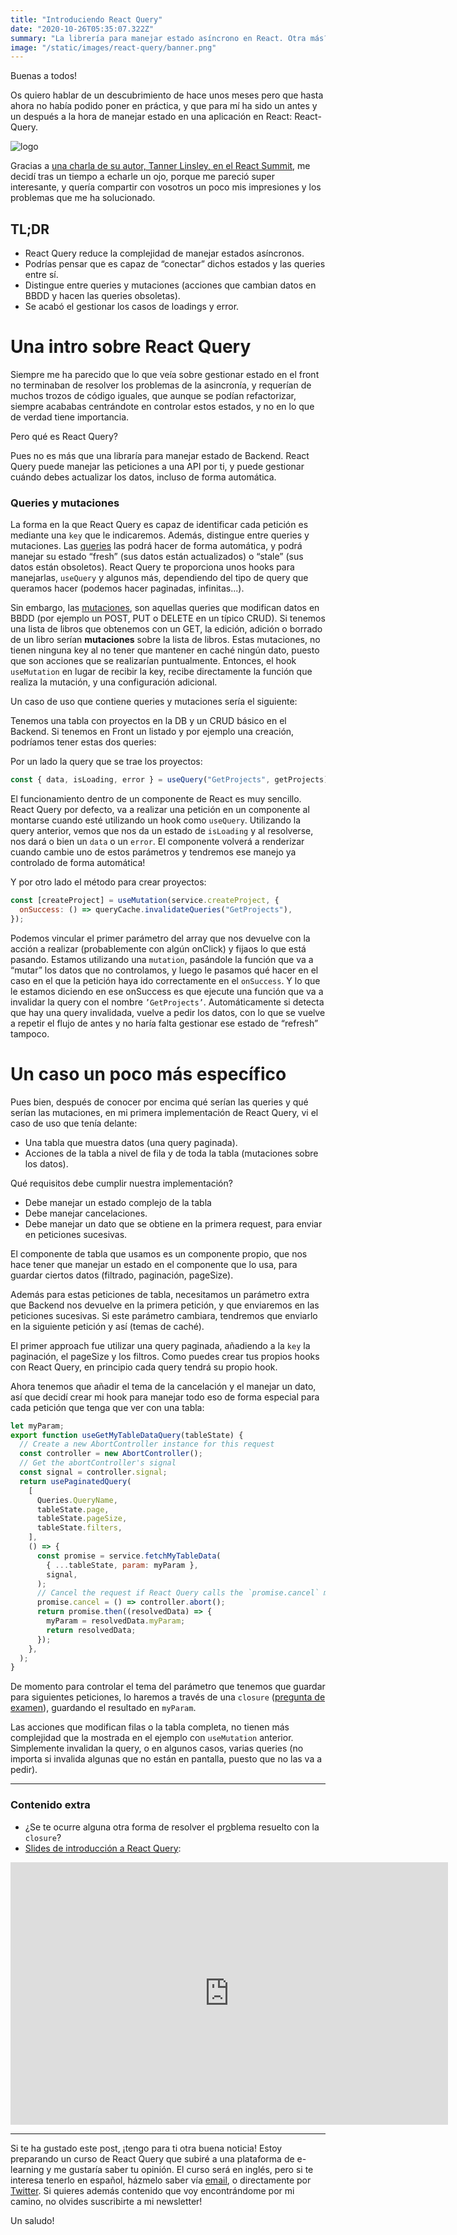 ```yaml
---
title: "Introduciendo React Query"
date: "2020-10-26T05:35:07.322Z"
summary: "La librería para manejar estado asíncrono en React. Otra más? Qué pasa con Redux?"
image: "/static/images/react-query/banner.png"
---
```


Buenas a todos!

Os quiero hablar de un descubrimiento de hace unos meses pero que hasta ahora no había podido poner en práctica, y que para mí ha sido un antes y un después a la hora de manejar estado en una aplicación en React: React-Query.

![logo](/static/images/react-query/logo.svg)

Gracias a [una charla de su autor, Tanner Linsley, en el React Summit](https://www.youtube.com/watch?v=seU46c6Jz7E), me decidí tras un tiempo a echarle un ojo, porque me pareció super interesante, y quería compartir con vosotros un poco mis impresiones y los problemas que me ha solucionado.

## TL;DR

- React Query reduce la complejidad de manejar estados asíncronos.
- Podrías pensar que es capaz de “conectar” dichos estados y las queries entre sí.
- Distingue entre queries y mutaciones (acciones que cambian datos en BBDD y hacen las queries obsoletas).
- Se acabó el gestionar los casos de loadings y error.

# Una intro sobre React Query

Siempre me ha parecido que lo que veía sobre gestionar estado en el front no terminaban de resolver los problemas de la asincronía, y requerían de muchos trozos de código iguales, que aunque se podían refactorizar, siempre acababas centrándote en controlar estos estados, y no en lo que de verdad tiene importancia.

Pero qué es React Query?

Pues no es más que una libraría para manejar estado de Backend. React Query puede manejar las peticiones a una API por ti, y puede gestionar cuándo debes actualizar los datos, incluso de forma automática.

### Queries y mutaciones

La forma en la que React Query es capaz de identificar cada petición es mediante una `key` que le indicaremos. Además, distingue entre queries y mutaciones. Las [queries](https://react-query.tanstack.com/docs/guides/queries) las podrá hacer de forma automática, y podrá manejar su estado “fresh” (sus datos están actualizados) o “stale” (sus datos están obsoletos). React Query te proporciona unos hooks para manejarlas, `useQuery` y algunos más, dependiendo del tipo de query que queramos hacer (podemos hacer paginadas, infinitas...).

Sin embargo, las [mutaciones](https://react-query.tanstack.com/docs/guides/mutations), son aquellas queries que modifican datos en BBDD (por ejemplo un POST, PUT o DELETE en un típico CRUD). Si tenemos una lista de libros que obtenemos con un GET, la edición, adición o borrado de un libro serían **mutaciones** sobre la lista de libros. Estas mutaciones, no tienen ninguna key al no tener que mantener en caché ningún dato, puesto que son acciones que se realizarían puntualmente. Entonces, el hook `useMutation` en lugar de recibir la key, recibe directamente la función que realiza la mutación, y una configuración adicional.

Un caso de uso que contiene queries y mutaciones sería el siguiente:

Tenemos una tabla con proyectos en la DB y un CRUD básico en el Backend. Si tenemos en Front un listado y por ejemplo una creación, podríamos tener estas dos queries:

Por un lado la query que se trae los proyectos:

```jsx
const { data, isLoading, error } = useQuery("GetProjects", getProjects);
```

El funcionamiento dentro de un componente de React es muy sencillo. React Query por defecto, va a realizar una petición en un componente al montarse cuando esté utilizando un hook como `useQuery`. Utilizando la query anterior, vemos que nos da un estado de `isLoading` y al resolverse, nos dará o bien un `data` o un `error`. El componente volverá a renderizar cuando cambie uno de estos parámetros y tendremos ese manejo ya controlado de forma automática!

Y por otro lado el método para crear proyectos:

```jsx
const [createProject] = useMutation(service.createProject, {
  onSuccess: () => queryCache.invalidateQueries("GetProjects"),
});
```

Podemos vincular el primer parámetro del array que nos devuelve con la acción a realizar (probablemente con algún onClick) y fijaos lo que está pasando. Estamos utilizando una `mutation`, pasándole la función que va a “mutar” los datos que no controlamos, y luego le pasamos qué hacer en el caso en el que la petición haya ido correctamente en el `onSuccess`. Y lo que le estamos diciendo en ese onSuccess es que ejecute una función que va a invalidar la query con el nombre `’GetProjects’`. Automáticamente si detecta que hay una query invalidada, vuelve a pedir los datos, con lo que se vuelve a repetir el flujo de antes y no haría falta gestionar ese estado de “refresh” tampoco.

# Un caso un poco más específico

Pues bien, después de conocer por encima qué serían las queries y qué serían las mutaciones, en mi primera implementación de React Query, vi el caso de uso que tenía delante:

- Una tabla que muestra datos (una query paginada).
- Acciones de la tabla a nivel de fila y de toda la tabla (mutaciones sobre los datos).

Qué requisitos debe cumplir nuestra implementación?

- Debe manejar un estado complejo de la tabla
- Debe manejar cancelaciones.
- Debe manejar un dato que se obtiene en la primera request, para enviar en peticiones sucesivas.

El componente de tabla que usamos es un componente propio, que nos hace tener que manejar un estado en el componente que lo usa, para guardar ciertos datos (filtrado, paginación, pageSize).

Además para estas peticiones de tabla, necesitamos un parámetro extra que Backend nos devuelve en la primera petición, y que enviaremos en las peticiones sucesivas. Si este parámetro cambiara, tendremos que enviarlo en la siguiente petición y así (temas de caché).

El primer approach fue utilizar una query paginada, añadiendo a la `key` la paginación, el pageSize y los filtros. Como puedes crear tus propios hooks con React Query, en principio cada query tendrá su propio hook.

Ahora tenemos que añadir el tema de la cancelación y el manejar un dato, así que decidí crear mi hook para manejar todo eso de forma especial para cada petición que tenga que ver con una tabla:

```jsx
let myParam;
export function useGetMyTableDataQuery(tableState) {
  // Create a new AbortController instance for this request
  const controller = new AbortController();
  // Get the abortController's signal
  const signal = controller.signal;
  return usePaginatedQuery(
    [
      Queries.QueryName,
      tableState.page,
      tableState.pageSize,
      tableState.filters,
    ],
    () => {
      const promise = service.fetchMyTableData(
        { ...tableState, param: myParam },
        signal,
      );
      // Cancel the request if React Query calls the `promise.cancel` method
      promise.cancel = () => controller.abort();
      return promise.then((resolvedData) => {
        myParam = resolvedData.myParam;
        return resolvedData;
      });
    },
  );
}
```

De momento para controlar el tema del parámetro que tenemos que guardar para siguientes peticiones, lo haremos a través de una `closure` ([pregunta de examen](https://medium.com/javascript-scene/master-the-javascript-interview-what-is-a-closure-b2f0d2152b36)), guardando el resultado en `myParam`.

Las acciones que modifican filas o la tabla completa, no tienen más complejidad que la mostrada en el ejemplo con `useMutation` anterior. Simplemente invalidan la query, o en algunos casos, varias queries (no importa si invalida algunas que no están en pantalla, puesto que no las va a pedir).

---

### Contenido extra

- ¿Se te ocurre alguna otra forma de resolver el pr[o](https://es.reactjs.org/docs/hooks-reference.html#useref)blema resuelto con la `closure`?
- [Slides de introducción a React Query](https://slides.com/lucasbernalte/react-query-intro):

<iframe
  src="https://slides.com/lucasbernalte/react-query-intro/embed"
  width="700"
  height="420"
  scrolling="no"
  frameborder="0"
  webkitallowfullscreen
  mozallowfullscreen
  allowfullscreen
></iframe>

---

Si te ha gustado este post, ¡tengo para ti otra buena noticia! Estoy preparando un curso de React Query que subiré a una plataforma de e-learning y me gustaría saber tu opinión. El curso será en inglés, pero si te interesa tenerlo en español, házmelo saber vía [email](mailto:hola@lucasbernalte.com?subject=Curso%20React%20Query&body=Hola!%20Me%20gustar%C3%ADa%20tener%20acceso%20al%20contenido%20del%20curso%20de%20React%20Query%20en%20Espa%C3%B1ol.%20Gracias!), o directamente por [Twitter](http://www.twitter.com/lucasbernalte). Si quieres además contenido que voy encontrándome por mi camino, no olvides suscribirte a mi newsletter!

Un saludo!

